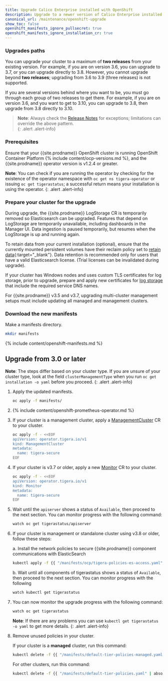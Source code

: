 ```yaml
---
title: Upgrade Calico Enterprise installed with OpenShift
description: Upgrade to a newer version of Calico Enterprise installed with OpenShift.
canonical_url: /maintenance/openshift-upgrade
show_toc: false
openshift_manifests_ignore_pullsecret: true
openshift_manifests_ignore_installation_cr: true
---
```


### Upgrades paths

You can upgrade your cluster to a maximum of **two releases** from your existing version. For example, if you are on version 3.6, you can upgrade to 3.7, or you can upgrade directly to 3.8. However, you cannot upgrade beyond **two releases**; upgrading from 3.6 to 3.9 (three releases) is not supported. 

If you are several versions behind where you want to be, you must go through each group of two releases to get there. For example, if you are on version 3.6, and you want to get to 3.10, you can upgrade to 3.8, then upgrade from 3.8 directly to 3.10.

>**Note**: Always check the [Release Notes]({{site.baseurl}}/release-notes/) for exceptions; limitations can override the above pattern.  
{: .alert .alert-info}

### Prerequisites

Ensure that your {{site.prodname}} OpenShift cluster is running OpenShift Container Platform 
{% include content/ocp-versions.md %}, and the {{site.prodname}} operator version is v1.2.4 or greater.

**Note**: You can check if you are running the operator by checking for the existence of the operator namespace
with `oc get ns tigera-operator` or issuing `oc get tigerastatus`; a successful return means your installation is
using the operator.
{: .alert .alert-info}

### Prepare your cluster for the upgrade

During upgrade, the {{site.prodname}} LogStorage CR is temporarily removed so Elasticsearch can be upgraded. Features
that depend on LogStorage are temporarily unavailable, including dashboards in the Manager UI. Data ingestion is paused
temporarily, but resumes when the LogStorage is up and running again.

To retain data from your current installation (optional), ensure that the currently mounted persistent volumes
have their reclaim policy set to [retain data](https://kubernetes.io/docs/tasks/administer-cluster/change-pv-reclaim-policy/){:target="_blank"}.
Data retention is recommended only for users that have a valid Elasticsearch license. (Trial licenses can be invalidated
during upgrade).

If your cluster has Windows nodes and uses custom TLS certificates for log storage, prior to upgrade, prepare and apply new certificates for [log storage]({{site.baseurl}}/security/comms/log-storage-tls) that include the required service DNS names.

For {{site.prodname}} v3.5 and v3.7, upgrading multi-cluster management setups must include updating all managed and management clusters.

### Download the new manifests

Make a manifests directory.

```bash
mkdir manifests
```

{% include content/openshift-manifests.md %}

## Upgrade from 3.0 or later
**Note**: The steps differ based on your cluster type. If you are unsure of your cluster type, look at the field `clusterManagementType` when you run `oc get installation -o yaml` before you proceed.
{: .alert .alert-info}

1. Apply the updated manifests.
   ```bash
   oc apply -f manifests/
   ```

1. {% include content/openshift-prometheus-operator.md %}

1. If your cluster is a management cluster, apply a [ManagementCluster]({{site.baseurl}}/reference/installation/api#operator.tigera.io/v1.ManagementCluster)
   CR to your cluster.
   ```bash
   oc apply -f - <<EOF
   apiVersion: operator.tigera.io/v1
   kind: ManagementCluster
   metadata:
     name: tigera-secure
   EOF
   ```

1. If your cluster is v3.7 or older, apply a new [Monitor]({{site.baseurl}}/reference/installation/api#operator.tigera.io/v1.Monitor)
   CR to your cluster.

   ```bash
   oc apply -f - <<EOF
   apiVersion: operator.tigera.io/v1
   kind: Monitor
   metadata:
     name: tigera-secure
   EOF
   ```

1. Wait until the `apiserver` shows a status of `Available`, then proceed to the next section. You can monitor progress with the following command:

   ```bash
   watch oc get tigerastatus/apiserver
   ```

1. If your cluster is management or standalone cluster using v3.8 or older, follow these steps:
   
   a. Install the network policies to secure {{site.prodname}} component communications with ElasticSearch

   ```bash
   kubectl apply -f {{ "/manifests/ocp/tigera-policies-es-access.yaml" | absolute_url }}
   ```

   b. Wait until all components of tigerastatus shows a status of `Available`, then proceed to the next section. You can monitor progress with the following 

   ```bash
   watch kubectl get tigerastatus
   ```

1. You can now monitor the upgrade progress with the following command:
   ```bash
   watch oc get tigerastatus
   ```

     **Note**: If there are any problems you can use `kubectl get tigerastatus -o yaml` to get more details.
     {: .alert .alert-info}

1. Remove unused policies in your cluster.

   If your cluster is a **managed** cluster, run this command:

   ```bash
   kubectl delete -f {{ "/manifests/default-tier-policies-managed.yaml" | absolute_url }}
   ```

   For other clusters, run this command:

   ```bash
   kubectl delete -f {{ "/manifests/default-tier-policies.yaml" | absolute_url }}
   ```
